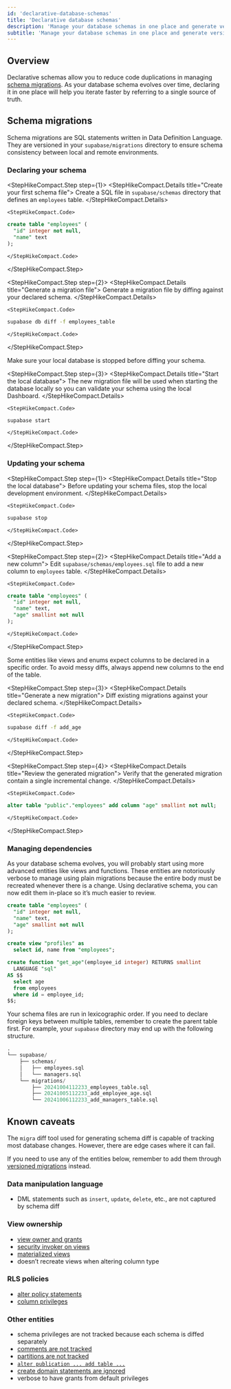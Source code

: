 ```yaml
---
id: 'declarative-database-schemas'
title: 'Declarative database schemas'
description: 'Manage your database schemas in one place and generate versioned migrations.'
subtitle: 'Manage your database schemas in one place and generate versioned migrations.'
---
```


## Overview

Declarative schemas allow you to reduce code duplications in managing [schema migrations](/docs/guides/local-development/overview#database-migrations). As your database schema evolves over time, declaring it in one place will help you iterate faster by referring to a single source of truth.

## Schema migrations

Schema migrations are SQL statements written in Data Definition Language. They are versioned in your `supabase/migrations` directory to ensure schema consistency between local and remote environments.

### Declaring your schema

<StepHikeCompact>

  <StepHikeCompact.Step step={1}>
    <StepHikeCompact.Details title="Create your first schema file">
      Create a SQL file in `supabase/schemas` directory that defines an `employees` table.
    </StepHikeCompact.Details>

    <StepHikeCompact.Code>

```sql supabase/schemas/employees.sql
create table "employees" (
  "id" integer not null,
  "name" text
);
```

    </StepHikeCompact.Code>

  </StepHikeCompact.Step>
</StepHikeCompact>

<StepHikeCompact>

  <StepHikeCompact.Step step={2}>
    <StepHikeCompact.Details title="Generate a migration file">
      Generate a migration file by diffing against your declared schema.
    </StepHikeCompact.Details>

    <StepHikeCompact.Code>

```bash Terminal
supabase db diff -f employees_table
```

    </StepHikeCompact.Code>

  </StepHikeCompact.Step>
</StepHikeCompact>

<Admonition type="note">

Make sure your local database is stopped before diffing your schema.

</Admonition>

<StepHikeCompact>

  <StepHikeCompact.Step step={3}>
    <StepHikeCompact.Details title="Start the local database">
      The new migration file will be used when starting the database locally so you can validate your schema using the local Dashboard.
    </StepHikeCompact.Details>

    <StepHikeCompact.Code>

```bash Terminal
supabase start
```

    </StepHikeCompact.Code>

  </StepHikeCompact.Step>
</StepHikeCompact>

### Updating your schema

<StepHikeCompact>

  <StepHikeCompact.Step step={1}>
    <StepHikeCompact.Details title="Stop the local database">
      Before updating your schema files, stop the local development environment.
    </StepHikeCompact.Details>

    <StepHikeCompact.Code>

```bash Terminal
supabase stop
```

    </StepHikeCompact.Code>

  </StepHikeCompact.Step>
</StepHikeCompact>

<StepHikeCompact>

  <StepHikeCompact.Step step={2}>
    <StepHikeCompact.Details title="Add a new column">
      Edit `supabase/schemas/employees.sql` file to add a new column to `employees` table.
    </StepHikeCompact.Details>

    <StepHikeCompact.Code>

```sql supabase/schemas/employees.sql
create table "employees" (
  "id" integer not null,
  "name" text,
  "age" smallint not null
);
```

    </StepHikeCompact.Code>

  </StepHikeCompact.Step>
</StepHikeCompact>

<Admonition type="tip">

Some entities like views and enums expect columns to be declared in a specific order. To avoid messy diffs, always append new columns to the end of the table.

</Admonition>

<StepHikeCompact>

  <StepHikeCompact.Step step={3}>
    <StepHikeCompact.Details title="Generate a new migration">
      Diff existing migrations against your declared schema.
    </StepHikeCompact.Details>

    <StepHikeCompact.Code>

```bash Terminal
supabase diff -f add_age
```

    </StepHikeCompact.Code>

  </StepHikeCompact.Step>
</StepHikeCompact>

<StepHikeCompact>

  <StepHikeCompact.Step step={4}>
    <StepHikeCompact.Details title="Review the generated migration">
      Verify that the generated migration contain a single incremental change.
    </StepHikeCompact.Details>

    <StepHikeCompact.Code>

```sql supabase/migrations/<timestamp>_add_age.sql
alter table "public"."employees" add column "age" smallint not null;
```

    </StepHikeCompact.Code>

  </StepHikeCompact.Step>
</StepHikeCompact>

### Managing dependencies

As your database schema evolves, you will probably start using more advanced entities like views and functions. These entities are notoriously verbose to manage using plain migrations because the entire body must be recreated whenever there is a change. Using declarative schema, you can now edit them in-place so it’s much easier to review.

```sql
create table "employees" (
  "id" integer not null,
  "name" text,
  "age" smallint not null
);

create view "profiles" as
  select id, name from "employees";

create function "get_age"(employee_id integer) RETURNS smallint
  LANGUAGE "sql"
AS $$
  select age
  from employees
  where id = employee_id;
$$;
```

Your schema files are run in lexicographic order. If you need to declare foreign keys between multiple tables, remember to create the parent table first. For example, your `supabase` directory may end up with the following structure.

```sql
.
└── supabase/
    ├── schemas/
    │   ├── employees.sql
    │   └── managers.sql
    └── migrations/
        ├── 20241004112233_employees_table.sql
        ├── 20241005112233_add_employee_age.sql
        └── 20241006112233_add_managers_table.sql
```

## Known caveats

The `migra` diff tool used for generating schema diff is capable of tracking most database changes. However, there are edge cases where it can fail.

If you need to use any of the entities below, remember to add them through [versioned migrations](/docs/guides/deployment/database-migrations) instead.

### Data manipulation language

- DML statements such as `insert`, `update`, `delete`, etc., are not captured by schema diff

### View ownership

- [view owner and grants](https://github.com/djrobstep/migra/issues/160#issuecomment-1702983833)
- [security invoker on views](https://github.com/djrobstep/migra/issues/234)
- [materialized views](https://github.com/djrobstep/migra/issues/194)
- doesn’t recreate views when altering column type

### RLS policies

- [alter policy statements](https://github.com/djrobstep/schemainspect/blob/master/schemainspect/pg/obj.py#L228)
- [column privileges](https://github.com/djrobstep/schemainspect/pull/67)

### Other entities

- schema privileges are not tracked because each schema is diffed separately
- [comments are not tracked](https://github.com/djrobstep/migra/issues/69)
- [partitions are not tracked](https://github.com/djrobstep/migra/issues/186)
- [`alter publication ... add table ...`](https://github.com/supabase/cli/issues/883)
- [create domain statements are ignored](https://github.com/supabase/cli/issues/2137)
- verbose to have grants from default privileges
